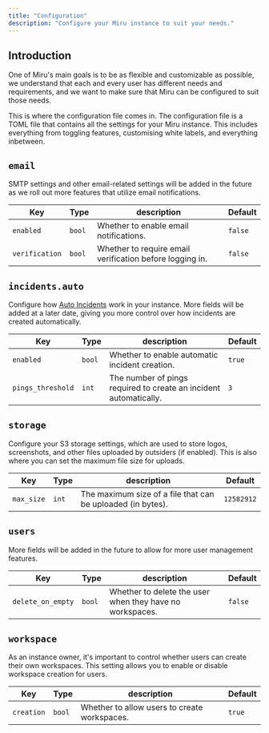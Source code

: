 ```yaml
---
title: "Configuration"
description: "Configure your Miru instance to suit your needs."
---
```


## Introduction

One of Miru's main goals is to be as flexible and customizable as possible, we understand that each and every user has different needs and requirements, and we want to make sure that Miru can be configured to suit those needs.

This is where the configuration file comes in. The configuration file is a TOML file that contains all the settings for your Miru instance. This includes everything from toggling features, customising white labels, and everything inbetween.

## `email`

SMTP settings and other email-related settings will be added in the future as we roll out more features that utilize email notifications.

| Key            | Type   | description                                              | Default |
| -------------- | ------ | -------------------------------------------------------- | ------- |
| `enabled`      | `bool` | Whether to enable email notifications.                   | `false` |
| `verification` | `bool` | Whether to require email verification before logging in. | `false` |

## `incidents.auto`

Configure how [Auto Incidents](/docs/concepts/incidents#auto-incidents) work in your instance. More fields will be added at a later date, giving you more control over how incidents are created automatically.

| Key               | Type   | description                                                       | Default |
| ----------------- | ------ | ----------------------------------------------------------------- | ------- |
| `enabled`         | `bool` | Whether to enable automatic incident creation.                    | `true`  |
| `pings_threshold` | `int`  | The number of pings required to create an incident automatically. | `3`     |

## `storage`

Configure your S3 storage settings, which are used to store logos, screenshots, and other files uploaded by outsiders (if enabled). This is also where you can set the maximum file size for uploads.

| Key        | Type  | description                                                 | Default    |
| ---------- | ----- | ----------------------------------------------------------- | ---------- |
| `max_size` | `int` | The maximum size of a file that can be uploaded (in bytes). | `12582912` |

## `users`

More fields will be added in the future to allow for more user management features.

| Key               | Type   | description                                              | Default |
| ----------------- | ------ | -------------------------------------------------------- | ------- |
| `delete_on_empty` | `bool` | Whether to delete the user when they have no workspaces. | `false` |

## `workspace`

As an instance owner, it's important to control whether users can create their own workspaces. This setting allows you to enable or disable workspace creation for users.

| Key        | Type   | description                                  | Default |
| ---------- | ------ | -------------------------------------------- | ------- |
| `creation` | `bool` | Whether to allow users to create workspaces. | `true`  |
